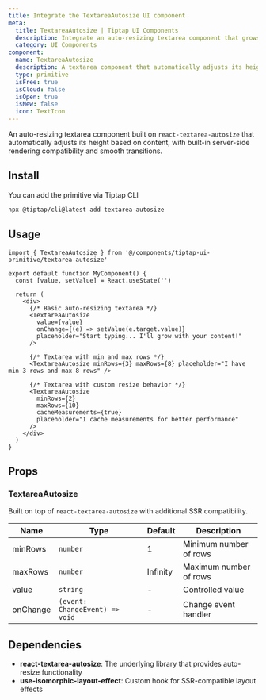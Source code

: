 ```yaml
---
title: Integrate the TextareaAutosize UI component
meta:
  title: TextareaAutosize | Tiptap UI Components
  description: Integrate an auto-resizing textarea component that grows and shrinks based on content. Built on react-textarea-autosize with SSR support. Learn more in the docs.
  category: UI Components
component:
  name: TextareaAutosize
  description: A textarea component that automatically adjusts its height based on content, with server-side rendering compatibility and smooth resize behavior.
  type: primitive
  isFree: true
  isCloud: false
  isOpen: true
  isNew: false
  icon: TextIcon
---
```



An auto-resizing textarea component built on `react-textarea-autosize` that automatically adjusts its height based on content, with built-in server-side rendering compatibility and smooth transitions.

<CodeDemo
  isScrollable
  src="https://template.tiptap.dev/preview/tiptap-ui-primitive/textarea-autosize"
/>

## Install

You can add the primitive via Tiptap CLI

```bash
npx @tiptap/cli@latest add textarea-autosize
```

## Usage

```tsx
import { TextareaAutosize } from '@/components/tiptap-ui-primitive/textarea-autosize'

export default function MyComponent() {
  const [value, setValue] = React.useState('')

  return (
    <div>
      {/* Basic auto-resizing textarea */}
      <TextareaAutosize
        value={value}
        onChange={(e) => setValue(e.target.value)}
        placeholder="Start typing... I'll grow with your content!"
      />

      {/* Textarea with min and max rows */}
      <TextareaAutosize minRows={3} maxRows={8} placeholder="I have min 3 rows and max 8 rows" />

      {/* Textarea with custom resize behavior */}
      <TextareaAutosize
        minRows={2}
        maxRows={10}
        cacheMeasurements={true}
        placeholder="I cache measurements for better performance"
      />
    </div>
  )
}
```

## Props

### TextareaAutosize

Built on top of `react-textarea-autosize` with additional SSR compatibility.

| Name     | Type                           | Default  | Description            |
| -------- | ------------------------------ | -------- | ---------------------- |
| minRows  | `number`                       | 1        | Minimum number of rows |
| maxRows  | `number`                       | Infinity | Maximum number of rows |
| value    | `string`                       | -        | Controlled value       |
| onChange | `(event: ChangeEvent) => void` | -        | Change event handler   |

## Dependencies

- **react-textarea-autosize**: The underlying library that provides auto-resize functionality
- **use-isomorphic-layout-effect**: Custom hook for SSR-compatible layout effects
